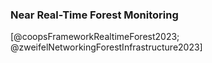 
### Near Real-Time Forest Monitoring

[@coopsFrameworkRealtimeForest2023; @zweifelNetworkingForestInfrastructure2023]


